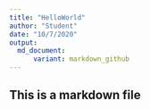 ```yaml
---
title: "HelloWorld"
author: "Student"
date: "10/7/2020"
output: 
  md_document:
      variant: markdown_github 
---
```



## This is a markdown file 